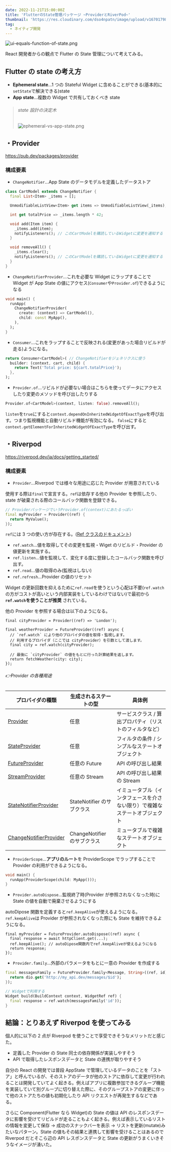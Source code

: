 ```yaml
---
date: 2022-11-21T15:00:00Z
title: 'FlutterのState管理パッケージ ~ProviderとRiverPod~'
thumbnail: 'https://res.cloudinary.com/dso4npatn/image/upload/v1670179865/media/blog/thumbnail/Flutter_State%E7%AE%A1%E7%90%86_o6ctv5.png'
tag:
  - ネイティブ開発
---
```


![ui-equals-function-of-state.png](https://docs.flutter.dev/assets/images/docs/development/data-and-backend/state-mgmt/ui-equals-function-of-state.png)

React 開発者からの観点で Flutter の State 管理について考えてみる。

## Flutter の state の考え方

- **Ephemeral state**...1 つの Stateful Widget に含めることができる(基本的に`setState`で解決できる)state
- **App state**...複数の Widget で共有しておくべき state

> ###### state 設計の決定木
>
> ![ephemeral-vs-app-state.png](https://docs.flutter.dev/assets/images/docs/development/data-and-backend/state-mgmt/ephemeral-vs-app-state.png)

## ・Provider

https://pub.dev/packages/provider

### 構成要素

- `ChangeNotifier`...App State のデータモデルを定義したデータストア

```dart
class CartModel extends ChangeNotifier {
  final List<Item> _items = [];

  UnmodifiableListView<Item> get items => UnmodifiableListView(_items);

  int get totalPrice => _items.length * 42;

  void add(Item item) {
    _items.add(item);
    notifyListeners(); // このCartModelを購読しているWidgetに変更を通知する
  }

  void removeAll() {
    _items.clear();
    notifyListeners(); // このCartModelを購読しているWidgetに変更を通知する
  }
}
```

- `ChangeNotifierProvider`...これを必要な Widget にラップすることで Widget が App State の値にアクセス(`Consumer`や`Provider.of`)できるようになる

```dart
void main() {
  runApp(
    ChangeNotifierProvider(
      create: (context) => CartModel(),
      child: const MyApp(),
    ),
  );
}
```

- `Consumer`...これをラップすることで反映される(変更があった場合リビルドが走る)ようになる。

```dart
return Consumer<CartModel>( // ChangeNotifierをジェネリクスに使う
  builder: (context, cart, child) {
    return Text('Total price: ${cart.totalPrice}');
  },
);
```

- `Provider.of`...リビルドが必要ない場合はこちらを使ってデータにアクセスしたり変更のメソッドを呼び出したりする

```dart
Provider.of<CartModel>(context, listen: false).removeAll();
```

`listen`を`true`にすると`context.dependOnInheritedWidgetOfExactType`を呼び出す。つまり監視機能と自動リビルド機能が有効になる。
`false`にすると`context.getElementForInheritedWidgetOfExactType`を呼び出す。

## ・Riverpod

https://riverpod.dev/ja/docs/getting_started/

### 構成要素

- `Provider`...Riverpod では様々な用途に応じた Provider が用意されている

使用する際は`final`で宣言する。`ref`は依存する他の Provider を参照したり、state が破棄される際のコールバック関数を登録できる。

```dart
// ProviderパッケージでいうProvider.of(context)にあたるっぽい
final myProvider = Provider((ref) {
  return MyValue();
});
```

`ref`には 3 つの使い方が存在する。([Ref クラスのドキュメント](https://pub.dev/documentation/riverpod/latest/riverpod/Ref-class.html))

- `ref.watch`...値を取得してその変更を監視・Wiget のリビルド・Provider の値更新を実施する。
- `ref.listen`...値を監視して、変化する度に登録したコールバック関数を呼び出す。
- `ref.read`...値の取得のみ(監視はしない)
- `ref.refresh`...Provider の値のリセット

Widget の更新回数を抑えるために`ref.read`を使うという心配は不要(`ref.watch`の方がコストが高いという内部実装をしているわけではない)で最初から **`ref.watch`を使うことが推奨** されている。

他の Provider を参照する場合は以下のようになる。

```dart:weatherProviderはcityProviderに依存する
final cityProvider = Provider((ref) => 'London');

final weatherProvider = FutureProvider((ref) async {
  // `ref.watch` により他のプロバイダの値を取得・監視します。
  // 利用するプロバイダ（ここでは cityProvider）を引数として渡します。
  final city = ref.watch(cityProvider);

  // 最後に `cityProvider` の値をもとに行った計算結果を返します。
  return fetchWeather(city: city);
});
```

###### 👉Provider の各種用途

| プロバイダの種類                                                                          | 生成されるステートの型      | 具体例                                                                     |
| ----------------------------------------------------------------------------------------- | --------------------------- | -------------------------------------------------------------------------- |
| [Provider](https://riverpod.dev/ja/docs/providers/provider/)                              | 任意                        | サービスクラス / 算出プロパティ（リストのフィルタなど）                    |
| [StateProvider](https://riverpod.dev/ja/docs/providers/state_notifier_provider)           | 任意                        | フィルタの条件 / シンプルなステートオブジェクト                            |
| [FutureProvider](https://riverpod.dev/ja/docs/providers/future_provider)                  | 任意の Future               | API の呼び出し結果                                                         |
| [StreamProvider](https://riverpod.dev/ja/docs/providers/stream_provider)                  | 任意の Stream               | API の呼び出し結果の Stream                                                |
| [StateNotifierProvider](https://riverpod.dev/ja/docs/providers/state_provider)            | StateNotifier のサブクラス  | イミュータブル（インタフェースを介さない限り）で複雑なステートオブジェクト |
| [ChangeNotifierProvider](https://riverpod.dev/ja/docs/providers/change_notifier_provider) | ChangeNotifier のサブクラス | ミュータブルで複雑なステートオブジェクト                                   |

- `ProviderScope`...**アプリのルート**を ProviderScope でラップすることで Provider の利用ができるようになる。

```dart
void main() {
  runApp(ProviderScope(child: MyApp()));
}
```

- `Provider.autoDispose`...監視終了時(Provider が参照されなくなった時)に State の値を自動で廃棄させるようにする

autoDipose 関数を定義すると`ref.keepAlive`が使えるようになる。`ref.keepAlive`は Provider が参照されなくなった際にも State を維持できるようになる。

```dart:リクエスト完了後に別画面に遷移してから戻ってきた時に、Stateを維持している(再リクエストしない)例
final myProvider = FutureProvider.autoDispose((ref) async {
  final response = await httpClient.get(...);
  ref.keepAlive(); // autoDipose関数内でref.keepAliveが使えるようになる
  return response;
});
```

- `Provider.family`...外部のパラメータをもとに一意の Provider を作成する

```dart
final messagesFamily = FutureProvider.family<Message, String>((ref, id) async {
  return dio.get('http://my_api.dev/messages/$id');
});

// Widgetで利用する
Widget build(BuildContext context, WidgetRef ref) {
  final response = ref.watch(messagesFamily('id'));
}
```

## 結論：とりあえず Riverpod を使ってみる

個人的に以下の 2 点が Riverpod を使うことで享受できそうなメリットだと感じた。

- 定義した Provider の State 同士の依存関係が実装しやすそう
- API で取得したレスポンスデータと State の連携が取りやすそう

自分の React の開発では普段 AppState で管理しているデータのことを「ストア」と呼んでいるが、そのストアのデータが他のストアに依存して変更が行われることは開発していてよく起きる。例えばアプリに複数参加できるグループ機能を実装していて別グループに切り替えた際に、そのグループストアの変更に伴って他のストアたちの値も初期化したり API リクエストが再発生するなどである。

さらに Component(Flutter なら Widget)の State の値は API のレスポンスデータに影響を受けてリビルドが走ることもよく起きる。例えば表示しているリストの情報を変更して保存 → 成功のスナックバーを表示 → リストを更新(mutate)みたいなパターン。State の値もその結果と連携して影響を受けることはあるので Riverpod だとそこら辺の API レスポンスデータと State の更新がうまくいきそうなイメージが湧いた。
